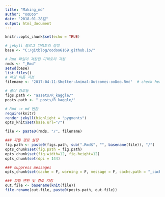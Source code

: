 ```yaml
---
title: "Making_md"
author: "ooDoo"
date: "2018-01-28일"
output: html_document
---
```


```r
knitr::opts_chunk$set(echo = TRUE)

# jekyll 블로그 디렉토리 설정
base <- "C:/gitblog/oodoo6169.github.io/"

# Rmd 파일이 저장된 디렉토리 지정
rmds <- "_Rmd"
setwd(base)
list.files()
# 파일 이름 지정
filename <- "2017-04-11-Shelter-Animal-Outcomes-ooDoo.Rmd"  # check here!!!!!

# 폴더 경로들
figs.path <- "assets/R_kaggle/"
posts.path <- "_posts/R_kaggle/"

# Rmd -> md 변환
require(knitr)
render_jekyll(highlight = "pygments")
opts_knit$set(base.url="/")

file <- paste0(rmds, "/", filename)

### 파일 경로 설정
fig.path <- paste0(figs.path, sub(".Rmd$", "", basename(file)), "/")
opts_chunk$set(fig.path = fig.path)
opts_chunk$set(fig.width=12, fig.height=12) 
opts_chunk$set(dpi = 144) 

### suppress messages
opts_chunk$set(cache = F, warning = F, message = F, cache.path = "_cache/", tidy = F)

### 파일 변환 및 경로 지정
out.file <- basename(knit(file))
file.rename(out.file, paste0(posts.path, out.file))
```

